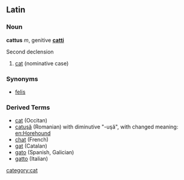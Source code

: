 ==Latin==
===Noun===
'''cattus''' ''m'', genitive '''[[catti]]'''

Second declension

# [[cat]] (nominative case)

===Synonyms===
*[[felis]]

===Derived Terms===
*[[cat]] (Occitan)
*[[catuşă]] (Romanian) with diminutive "-uşă", with changed meaning: [[en:Horehound]]
*[[chat]] (French)
*[[gat]] (Catalan)
*[[gato]] (Spanish, Galician)
*[[gatto]] (Italian)
[[category:cat]]